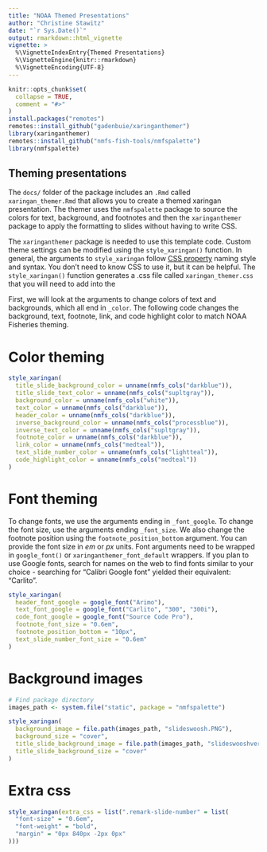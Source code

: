 ```yaml
---
title: "NOAA Themed Presentations"
author: "Christine Stawitz"
date: "`r Sys.Date()`"
output: rmarkdown::html_vignette
vignette: >
  %\VignetteIndexEntry{Themed Presentations}
  %\VignetteEngine{knitr::rmarkdown}
  %\VignetteEncoding{UTF-8}
---
```


```r
knitr::opts_chunk$set(
  collapse = TRUE,
  comment = "#>"
)
install.packages("remotes")
remotes::install_github("gadenbuie/xaringanthemer")
library(xaringanthemer)
remotes::install_github("nmfs-fish-tools/nmfspalette")
library(nmfspalette)
```

## Theming presentations

The `docs/` folder of the package includes an `.Rmd` called `xaringan_themer.Rmd` that allows you to create a themed xaringan presentation. The themer uses the `nmfspalette` package to source the colors for text, background, and footnotes and then the `xaringanthemer` package to apply the formatting to slides without having to write CSS.

The `xaringanthemer` package is needed to use this template code. Custom theme settings can be modified using the `style_xaringan()` function. In general, the arguments to `style_xaringan` follow [CSS property](https://www.w3schools.com/cssref/) naming style and syntax. You don't need to know CSS to use it, but it can be helpful. The `style_xaringan()` function generates a .css file called `xaringan_themer.css` that you will need to add into the 

First, we will look at the arguments to change colors of text and backgrounds, which all end in `_color`. The following code changes the background, text, footnote, link, and code highlight color to match NOAA Fisheries theming.



# Color theming

```r
style_xaringan(
  title_slide_background_color = unname(nmfs_cols("darkblue")),
  title_slide_text_color = unname(nmfs_cols("supltgray")),
  background_color = unname(nmfs_cols("white")),
  text_color = unname(nmfs_cols("darkblue")),
  header_color = unname(nmfs_cols("darkblue")),
  inverse_background_color = unname(nmfs_cols("processblue")),
  inverse_text_color = unname(nmfs_cols("supltgray")),
  footnote_color = unname(nmfs_cols("darkblue")),
  link_color = unname(nmfs_cols("medteal")),
  text_slide_number_color = unname(nmfs_cols("lightteal")),
  code_highlight_color = unname(nmfs_cols("medteal"))
)
```

# Font theming

To change fonts, we use the arguments ending in `_font_google`. To change the font size, use the arguments ending `_font_size`. We also change the footnote position using the `footnote_position_bottom` argument. You can provide the font size in *em* or *px* units. Font arguments need to be wrapped in `google_font()` or `xaringanthemer_font_default` wrappers. If you plan to use Google fonts, search for names on the web to find fonts similar to your choice - searching for "Calibri Google font" yielded their equivalent: "Carlito".

```r
style_xaringan(
  header_font_google = google_font("Arimo"),
  text_font_google = google_font("Carlito", "300", "300i"),
  code_font_google = google_font("Source Code Pro"),
  footnote_font_size = "0.6em",
  footnote_position_bottom = "10px",
  text_slide_number_font_size = "0.6em"
)
```

# Background images

```r
# Find package directory
images_path <- system.file("static", package = "nmfspalette")

style_xaringan(
  background_image = file.path(images_path, "slideswoosh.PNG"),
  background_size = "cover",
  title_slide_background_image = file.path(images_path, "slideswooshver.png"),
  title_slide_background_size = "cover"
)
```

# Extra css
  
```r
style_xaringan(extra_css = list(".remark-slide-number" = list(
  "font-size" = "0.6em",
  "font-weight" = "bold",
  "margin" = "0px 840px -2px 0px"
)))
```

